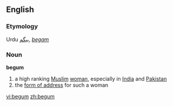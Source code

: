 {{see|Begum}}
==English==
===Etymology===
Urdu [[بیگم]], ''[[begam]]''

===Noun===
'''begum'''
#a high ranking [[Muslim]] [[woman]], especially in [[India]] and [[Pakistan]]
#the [[form of address]] for such a woman

[[vi:begum]]
[[zh:begum]]